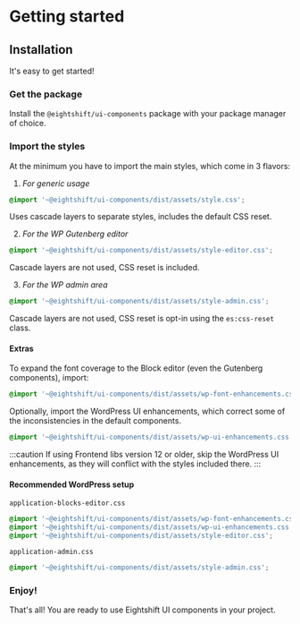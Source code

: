 # Getting started

## Installation

It's easy to get started!

### Get the package
Install the `@eightshift/ui-components` package with your package manager of choice.

### Import the styles

At the minimum you have to import the main styles, which come in 3 flavors:

1. *For generic usage*
```scss
@import '~@eightshift/ui-components/dist/assets/style.css';
```
Uses cascade layers to separate styles, includes the default CSS reset.

2. *For the WP Gutenberg editor*
 ```scss
@import '~@eightshift/ui-components/dist/assets/style-editor.css';
```
Cascade layers are not used, CSS reset is included.

3. *For the WP admin area*
```scss
@import '~@eightshift/ui-components/dist/assets/style-admin.css';
```
Cascade layers are not used, CSS reset is opt-in using the `es:css-reset` class.

#### Extras
To expand the font coverage to the Block editor (even the Gutenberg components), import:
```scss
@import '~@eightshift/ui-components/dist/assets/wp-font-enhancements.css';
```

Optionally, import the WordPress UI enhancements, which correct some of the inconsistencies in the default components.

```scss
@import '~@eightshift/ui-components/dist/assets/wp-ui-enhancements.css';
```

:::caution
If using Frontend libs version 12 or older, skip the WordPress UI enhancements, as they will conflict with the styles included there.
:::

#### Recommended WordPress setup
`application-blocks-editor.css`
```scss
@import '~@eightshift/ui-components/dist/assets/wp-font-enhancements.css';
@import '~@eightshift/ui-components/dist/assets/wp-ui-enhancements.css';
@import '~@eightshift/ui-components/dist/assets/style-editor.css';
```

`application-admin.css`
```scss
@import '~@eightshift/ui-components/dist/assets/style-admin.css';
```

### Enjoy!

That's all! You are ready to use Eightshift UI components in your project.
